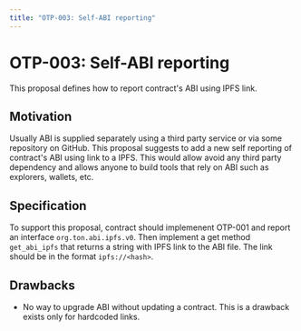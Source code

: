 ```yaml
---
title: "OTP-003: Self-ABI reporting"
---
```


# OTP-003: Self-ABI reporting

This proposal defines how to report contract's ABI using IPFS link.

## Motivation

Usually ABI is supplied separately using a third party service or via some repository on GitHub. This proposal suggests to add a new self reporting of contract's ABI using link to a IPFS. This would allow avoid any third party dependency and allows anyone to build tools that rely on ABI such as explorers, wallets, etc.

## Specification

To support this proposal, contract should implemenent OTP-001 and report an interface `org.ton.abi.ipfs.v0`. Then implement a get method `get_abi_ipfs` that returns a string with IPFS link to the ABI file. The link should be in the format `ipfs://<hash>`.

## Drawbacks

- No way to upgrade ABI without updating a contract. This is a drawback exists only for hardcoded links.